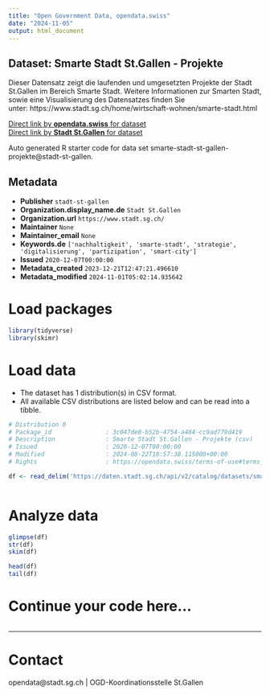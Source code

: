 ```yaml
---
title: "Open Government Data, opendata.swiss"
date: "2024-11-05"
output: html_document
---
```


## Dataset: Smarte Stadt St.Gallen - Projekte

Dieser Datensatz zeigt die laufenden und umgesetzten Projekte der Stadt St.Gallen im Bereich Smarte Stadt. Weitere Informationen zur Smarten Stadt, sowie eine Visualisierung des Datensatzes finden Sie unter: https://www.stadt.sg.ch/home/wirtschaft-wohnen/smarte-stadt.html

[Direct link by **opendata.swiss** for dataset](https://opendata.swiss/de/dataset/smarte-stadt-st-gallen-projekte)<br>
[Direct link by **Stadt St.Gallen** for dataset](https://daten.stadt.sg.ch/explore/dataset/smarte-stadt-st-gallen-projekte/)

Auto generated R starter code for data set smarte-stadt-st-gallen-projekte@stadt-st-gallen.

## Metadata

- **Publisher** `stadt-st-gallen`
- **Organization.display_name.de** `Stadt St.Gallen`
- **Organization.url** `https://www.stadt.sg.ch/`
- **Maintainer** `None`
- **Maintainer_email** `None`
- **Keywords.de** `['nachhaltigkeit', 'smarte-stadt', 'strategie', 'digitalisierung', 'partizipation', 'smart-city']`
- **Issued** `2020-12-07T00:00:00`
- **Metadata_created** `2023-12-21T12:47:21.496610`
- **Metadata_modified** `2024-11-01T05:02:14.935642`


# Load packages

```r

library(tidyverse)
library(skimr)

```

# Load data

-   The dataset has 1 distribution(s) in CSV format.
-   All available CSV distributions are listed below and can be read into a tibble.

```r

# Distribution 0
# Package_id               : 3c047de0-b52b-4754-a484-cc9ad779d419
# Description              : Smarte Stadt St.Gallen - Projekte (csv)
# Issued                   : 2020-12-07T00:00:00
# Modified                 : 2024-08-22T18:57:38.115000+00:00
# Rights                   : https://opendata.swiss/terms-of-use#terms_by

df <- read_delim('https://daten.stadt.sg.ch/api/v2/catalog/datasets/smarte-stadt-st-gallen-projekte/exports/csv?use_labels=true')



```

# Analyze data

```r

glimpse(df)
str(df)
skim(df)

head(df)
tail(df)

```

# Continue your code here...

```r

```

------------------------------------------------------------------------

# Contact

opendata@stadt.sg.ch | OGD-Koordinationsstelle St.Gallen
